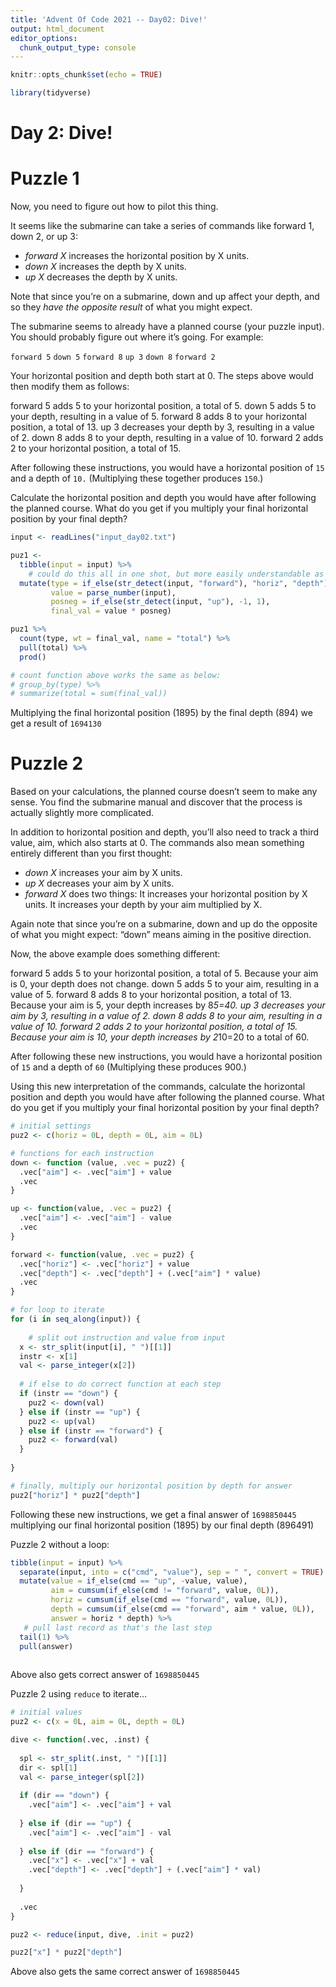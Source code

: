 ```yaml
---
title: 'Advent Of Code 2021 -- Day02: Dive!'
output: html_document
editor_options: 
  chunk_output_type: console
---
```


```r
knitr::opts_chunk$set(echo = TRUE)

library(tidyverse)
```

# Day 2: Dive!

# Puzzle 1

Now, you need to figure out how to pilot this thing.

It seems like the submarine can take a series of commands like forward 1, down 2, or up 3:

- *forward X* increases the horizontal position by X units.
- *down X* increases the depth by X units.
- *up X* decreases the depth by X units.

Note that since you're on a submarine, down and up affect your depth, and so they *have the opposite result* of what you might expect.

The submarine seems to already have a planned course (your puzzle input). You should probably figure out where it's going. For example:

`forward 5`
`down 5`
`forward 8`
`up 3`
`down 8`
`forward 2`

Your horizontal position and depth both start at 0. The steps above would then modify them as follows:

forward 5 adds 5 to your horizontal position, a total of 5.
down 5 adds 5 to your depth, resulting in a value of 5.
forward 8 adds 8 to your horizontal position, a total of 13.
up 3 decreases your depth by 3, resulting in a value of 2.
down 8 adds 8 to your depth, resulting in a value of 10.
forward 2 adds 2 to your horizontal position, a total of 15.

After following these instructions, you would have a horizontal position of `15` and a depth of `10.` (Multiplying these together produces `150`.)

Calculate the horizontal position and depth you would have after following the planned course. What do you get if you multiply your final horizontal position by your final depth?


```r
input <- readLines("input_day02.txt")
```


```r
puz1 <- 
  tibble(input = input) %>% 
    # could do this all in one shot, but more easily understandable as different evals
  mutate(type = if_else(str_detect(input, "forward"), "horiz", "depth"), 
         value = parse_number(input), 
         posneg = if_else(str_detect(input, "up"), -1, 1), 
         final_val = value * posneg) 

puz1 %>% 
  count(type, wt = final_val, name = "total") %>% 
  pull(total) %>% 
  prod()

# count function above works the same as below:
# group_by(type) %>% 
# summarize(total = sum(final_val))
```

Multiplying the final horizontal position (1895) by the final depth (894) we get a result of `1694130`



# Puzzle 2

Based on your calculations, the planned course doesn't seem to make any sense. You find the submarine manual and discover that the process is actually slightly more complicated.

In addition to horizontal position and depth, you'll also need to track a third value, aim, which also starts at 0. The commands also mean something entirely different than you first thought:

- *down X* increases your aim by X units.
- *up X* decreases your aim by X units.
- *forward X* does two things:
    It increases your horizontal position by X units.
    It increases your depth by your aim multiplied by X.

Again note that since you're on a submarine, down and up do the opposite of what you might expect: "down" means aiming in the positive direction.

Now, the above example does something different:

forward 5 adds 5 to your horizontal position, a total of 5. Because your aim is 0, your depth does not change.
down 5 adds 5 to your aim, resulting in a value of 5.
forward 8 adds 8 to your horizontal position, a total of 13. Because your aim is 5, your depth increases by 8*5=40.
up 3 decreases your aim by 3, resulting in a value of 2.
down 8 adds 8 to your aim, resulting in a value of 10.
forward 2 adds 2 to your horizontal position, a total of 15. Because your aim is 10, your depth increases by 2*10=20 to a total of 60.

After following these new instructions, you would have a horizontal position of `15` and a depth of `60` (Multiplying these produces 900.)

Using this new interpretation of the commands, calculate the horizontal position and depth you would have after following the planned course. What do you get if you multiply your final horizontal position by your final depth?


```r
# initial settings
puz2 <- c(horiz = 0L, depth = 0L, aim = 0L)

# functions for each instruction
down <- function (value, .vec = puz2) { 
  .vec["aim"] <- .vec["aim"] + value 
  .vec
}

up <- function(value, .vec = puz2) { 
  .vec["aim"] <- .vec["aim"] - value 
  .vec
}

forward <- function(value, .vec = puz2) {
  .vec["horiz"] <- .vec["horiz"] + value
  .vec["depth"] <- .vec["depth"] + (.vec["aim"] * value)
  .vec
}

# for loop to iterate
for (i in seq_along(input)) {
  
    # split out instruction and value from input
  x <- str_split(input[i], " ")[[1]]
  instr <- x[1]
  val <- parse_integer(x[2])
  
  # if else to do correct function at each step
  if (instr == "down") {
    puz2 <- down(val)
  } else if (instr == "up") {
    puz2 <- up(val)
  } else if (instr == "forward") {
    puz2 <- forward(val)
  }
  
}

# finally, multiply our horizontal position by depth for answer
puz2["horiz"] * puz2["depth"]

```

Following these new instructions, we get a final answer of `1698850445` multiplying our final horizontal position (1895) by our final depth (896491)


Puzzle 2 without a loop:

```r
tibble(input = input) %>% 
  separate(input, into = c("cmd", "value"), sep = " ", convert = TRUE) %>% 
  mutate(value = if_else(cmd == "up", -value, value), 
         aim = cumsum(if_else(cmd != "forward", value, 0L)), 
         horiz = cumsum(if_else(cmd == "forward", value, 0L)), 
         depth = cumsum(if_else(cmd == "forward", aim * value, 0L)), 
         answer = horiz * depth) %>% 
   # pull last record as that's the last step
  tail(1) %>% 
  pull(answer)
  
```

Above also gets correct answer of `1698850445`



Puzzle 2 using `reduce` to iterate...

```r
# initial values
puz2 <- c(x = 0L, aim = 0L, depth = 0L)

dive <- function(.vec, .inst) {
  
  spl <- str_split(.inst, " ")[[1]]
  dir <- spl[1]
  val <- parse_integer(spl[2])
  
  if (dir == "down") {
    .vec["aim"] <- .vec["aim"] + val
    
  } else if (dir == "up") {
    .vec["aim"] <- .vec["aim"] - val
    
  } else if (dir == "forward") {
    .vec["x"] <- .vec["x"] + val
    .vec["depth"] <- .vec["depth"] + (.vec["aim"] * val)
    
  }
  
  .vec
}

puz2 <- reduce(input, dive, .init = puz2)

puz2["x"] * puz2["depth"]
```

Above also gets the same correct answer of `1698850445`
